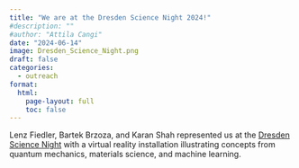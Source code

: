 ```yaml
---
title: "We are at the Dresden Science Night 2024!"
#description: ""
#author: "Attila Cangi"
date: "2024-06-14"
image: Dresden_Science_Night.png
draft: false
categories:
  - outreach
format:
  html:
    page-layout: full
    toc: false
---
```


Lenz Fiedler, Bartek Brzoza, and Karan Shah represented us at the [Dresden Science Night](https://www.wissenschaftsnacht-dresden.de/en/){target="_blank"} with a virtual reality installation illustrating concepts from quantum mechanics, materials science, and machine learning.
